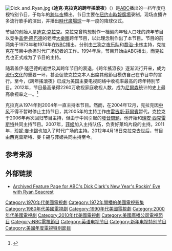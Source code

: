 {{noteTA
|G1=Music
|G2=Show
}}
{{Infobox television
| show_name            = Dick Clark's New Year's Rockin' Eve<br /><small>迪克·克拉克的跨年搖滾夜</small>
| show_name_2          = Dick Clark's New Year's Rockin' Eve with Ryan Seacrest<br />Dick Clark's Primetime New Year's Rockin' Eve with Ryan Seacrest
| creator              = [[迪克·克拉克|迪克·克拉克]]
| presenter            = {{Plainlist |
* [[迪克·克拉克|迪克·克拉克]] （1974年–2004年、2006年–2012年）
* [[雷吉斯·菲爾賓|雷吉斯·菲爾賓]] （2005年）
* [[瑞安·西克雷斯特|瑞安·西克雷斯特]]（2006年至今）
* [[菲姬|菲姬]]（2007年至今）
* [[珍妮·麥卡錫|珍妮·麥卡錫]]（2011年至今）
}}
| country              = [[美国|美国]]
| language             = [[英语|英语]]
| num_episodes         = 44
| executive_producer   = {{Plainlist |
* [[瑞安·西克雷斯特|瑞安·西克雷斯特]]
* [[阿倫·夏皮羅|阿倫·夏皮羅]]
* 迈克·马汉
* 貝瑞·阿德爾曼
* 马克·布雷科
}}
| producer             = [[拉里·克萊因|拉里·克萊因]]
| location             = [[美国|美国]][[纽约州|纽约州]][[纽约市|纽约市]][[時報廣場|時報廣場]] {{small|（直播片段）}}<br>美国[[加利福尼亚州|加利福尼亚州]][[好莱坞|好莱坞]]{{small|（预录片段）}}
| camera               = [[多镜头模式|多镜头]]
| runtime              = 黄金时段第一部分（{{lang|en|Primetime Part One}}）：120分钟（20：00–22：00）<br>黄金时段第二部分（{{lang|en|Primetime Part Two}}）：60分钟（22：00–23：00）<br />第一部分（{{lang|en|Part One}}）：100分钟（23：30–次日1：10）<br>第二部分（{{lang|en|Part Two}}）：65分钟（1：10–2：15）
| company              = [[迪克·克拉克制作|迪克·克拉克制作]]
| network              = [[全国广播公司|NBC]]（1972–1973年）<br />[[美国广播公司|ABC]]（1974年至今）
| picture_format       = [[480i|480i]]（[[標準畫質電視|SDTV]]）<br>[[1080i|1080i]]（[[高清电视|HDTV]]）
| first_aired          = 1972年12月31日
| last_aired           = 至今
}}
[[File:Dick_and_Ryan.jpg|thumb]]
《'''迪克·克拉克的跨年搖滾夜'''》（{{lang-en|''Dick Clark's New Year's Rockin' Eve''}}）是[[美国广播公司|ABC]]播出的一档年度电视特别节目，于每年的[[跨年夜|跨年夜]]播出。节目主要在[[纽约市|纽约市]][[時報廣場|時報廣場]]录制，现场直播许多流行歌手的演出，并播出[[時代廣場球|時代廣場球]]一年一度的降球仪式。

节目的创始人是[[迪克·克拉克|迪克·克拉克]]。克拉克曾构想制作一档偏向年轻人口味的跨年节目以竞争[[盖伊·隆巴德|盖伊·隆巴德]]的老牌[[大樂團|大樂團]]跨年节目，以此理念制作出了本节目。节目的前两集于1973年和1974年在[[全国广播公司|NBC]]播出，分别由[[三狗之夜乐队|三狗之夜乐队]]和[[喬治·卡林|喬治·卡林]]主持，克拉克在节目中承担时代广场记者的工作。1994年后，节目开始由ABC播出，而克拉克也正式成为了节目的主持。

随着盖伊·隆巴德的逝世及其跨年节目的衰退，《跨年搖滾夜》逐渐流行开来，成为[[流行文化|流行文化]]的重要一环，甚至促使克拉克本人出席其他節目模仿自己在节目中的言行。至今，《跨年搖滾夜》已成为美国主要电视网络中收视率最高的跨年特别节目。2012年，节目最高录得2260万收视家庭收视人数，成为[[尼爾森收視率|尼爾森]]统计的史上最高收视率之一。<ref name="variety-nielsenoutofhome">{{cite web|title=Nielsen to Introduce Out-of-Home Ratings in April|url=http://variety.com/2016/tv/news/nielsen-out-of-home-ratings-espn-1201898828/|website=Variety|accessdate=2016-10-26|archive-date=2016-10-26|archive-url=https://web.archive.org/web/20161026013433/http://variety.com/2016/tv/news/nielsen-out-of-home-ratings-espn-1201898828/|dead-url=no}}</ref>

克拉克从1974年到2004年一直主持本节目。然而，在2004年12月，克拉克因[[中风|中风]]不得不暂时停止主持节目，其2005年的主持工作由[[雷吉斯·菲爾賓|雷吉斯·菲爾賓]]暂代。克拉克于2006年再次回归节目主持，但由于中风引起的[[發音問題|發音問題]]，他开始和[[瑞安·西克雷斯特|瑞安·西克雷斯特]]共同主持节目。2007年，[[菲姬|菲姬]]加入主持队伍，负责好莱坞片段的主持。2011年，[[珍妮·麥卡錫|珍妮·麥卡錫]]也加入了时代广场的主持。2012年4月18日克拉克去世后，节目由西克雷斯特、麥卡錫与菲姬共同主持至今。

{{Episode table |overall= |title= |airdate= |episodes=
{{Episode list
| EpisodeNumber   = 41
| Title           = 2013
| OriginalAirDate = {{start date|2012|12|31}}
| ShortSummary    = {{ubl|'''領銜：''' [[卡莉·蕾·杰普森|卡莉·蕾·杰普森]]、[[霓虹樹合唱團|霓虹樹合唱團]]、[[PSY|PSY]]、[[MC哈默|MC哈默]]與[[泰勒·斯威夫特|泰勒·斯威夫特]]。|
'''好萊塢表演：''' [[布兰蒂|布兰蒂]]、[[佛罗·里达|佛罗·里达]]、[[埃利·古尔丁|埃利·古尔丁]]、[[傑森·奧爾迪恩|傑森·奧爾迪恩]]、[[贾斯汀·比伯|贾斯汀·比伯]]、[[唱遊樂團|唱遊樂團]]、[[共和世代|共和世代]]、[[皮普保罗|皮普保罗]]與[[渴望樂團|渴望樂團]]。<ref name="cp-psyts">{{cite news|title=PSY takes stage at Toronto NFL halftime show|url=http://www.cbc.ca/news/canada/story/2012/12/16/psy-gangnam-style-nfl-halftime.html|publisher=Canadian Press|accessdate=2012-12-17|archive-date=2012-12-17|archive-url=https://web.archive.org/web/20121217080917/http://www.cbc.ca/news/canada/story/2012/12/16/psy-gangnam-style-nfl-halftime.html|dead-url=no}}</ref><ref name=ABCNOV12>{{cite web|title=ABC Announces Holiday Movies and Specials Including Four Episodes of 'Extreme Makeover: Home Edition'|url=http://tvbythenumbers.zap2it.com/2012/11/05/abc-announces-holiday-movies-and-specials-including-four-episodes-of-extreme-makeover-home-edition/156295/|work=TV By The Numbers|accessdate=2012-11-13|archive-date=2012-11-12|archive-url=https://web.archive.org/web/20121112002632/http://tvbythenumbers.zap2it.com/2012/11/05/abc-announces-holiday-movies-and-specials-including-four-episodes-of-extreme-makeover-home-edition/156295/|dead-url=yes}}</ref><ref>{{cite news|title=Taylor Swift to headline Dick Clark's New Year's bash|url=https://www.usatoday.com/story/life/people/2012/11/09/taylor-swift-to-headline-dick-clark-new-years-bash/1695661/|work=USA Today|accessdate=2012-11-13|first1=Olivia|last1=Barker|date=2012-11-09|archive-date=2012-11-12|archive-url=https://web.archive.org/web/20121112213741/http://www.usatoday.com/story/life/people/2012/11/09/taylor-swift-to-headline-dick-clark-new-years-bash/1695661/|dead-url=no}}</ref>
}}
}}
{{Episode list
| EpisodeNumber   = 42
| Title           = 2014
| OriginalAirDate = {{start date|2013|12|31}}
| ShortSummary    = {{ubl|'''領銜：''' [[金髮美女|金髮美女]]、[[Icona_Pop|愛卡娜女王]]、{{tsl|en|Macklemore and Ryan Lewis|麥可莫＆萊恩·路易斯|麥可莫＆萊恩·路易斯}}與[[麥莉·希拉|麥莉·希拉]]。<ref name="nydn-mileynye">{{cite news|title=Miley Cyrus to perform in Times Square on New Year's Eve moments before ball drops|url=http://www.nydailynews.com/entertainment/gossip/miley-cyrus-perform-times-square-new-year-eve-article-1.1545794|work=New York Daily News|accessdate=2013-12-12|archive-date=2013-12-13|archive-url=https://web.archive.org/web/20131213063405/http://www.nydailynews.com/entertainment/gossip/miley-cyrus-perform-times-square-new-year-eve-article-1.1545794|dead-url=no}}</ref><ref name="usatoday-blondie">{{cite news|title=Blondie to perform in Times Square on New Year's Eve|url=https://www.usatoday.com/story/life/music/2013/12/17/blondie-to-perform-on-new-years-rockin-eve-with-ryan-seacreast/4055399/|work=USA Today|accessdate=2013-12-17|first1=Patrick|last1=Ryan|date=2013-12-17|archive-date=2013-12-21|archive-url=https://web.archive.org/web/20131221143533/http://www.usatoday.com/story/life/music/2013/12/17/blondie-to-perform-on-new-years-rockin-eve-with-ryan-seacreast/4055399/|dead-url=no}}</ref>|
'''好萊塢表演：''' [[爱莉安娜·格兰德|爱莉安娜·格兰德]]、[[首都城市群|首都城市群]]、{{tsl|en|Daughtry|道奇樂團|道奇樂團}}、[[打倒男孩|打倒男孩]]、[[衝突樂團|衝突樂團]]、[[安立奎·伊格萊西亞斯|安立奎·伊格萊西亞斯]]、[[A咖傑森|A咖傑森]]、[[珍妮佛·哈德森|珍妮佛·哈德森]]與[[羅賓·西克|羅賓·西克]]。<ref name="billboard-nyre2014">{{cite web|title=Robin Thicke, Fall Out Boy to Perform on 'New Year's Rockin' Eve'|url=http://www.billboard.com/articles/news/5800889/robin-thicke-fall-out-boy-to-perform-on-new-years-rockin-eve|work=Billboard|accessdate=2013-11-30|archive-date=2013-11-30|archive-url=https://web.archive.org/web/20131130000655/http://www.billboard.com/articles/news/5800889/robin-thicke-fall-out-boy-to-perform-on-new-years-rockin-eve|dead-url=no}}</ref><ref name="usatoday-2014actsmore">{{cite news|title=Grande, Capital Cities join 'New Year's Rockin' Eve'|url=https://www.usatoday.com/story/life/music/2013/12/10/new-years-rockin-eve-ariana-grande-capital-cities/3951059/|work=USA Today|accessdate=2013-12-11|first=Brian|last=Mansfield|date=2013-12-10|archive-date=2015-07-12|archive-url=https://web.archive.org/web/20150712062810/http://www.usatoday.com/story/life/music/2013/12/10/new-years-rockin-eve-ariana-grande-capital-cities/3951059/|dead-url=no}}</ref>|
'''加時表演：''' [[比利·乔尔|比利·乔尔]]（[[巴克萊中心|巴克萊中心]]）；皮普保罗（[[迈阿密|迈阿密]]）。<ref name="billboard-nyre14preview">{{cite web|title=New Year's Rockin' Eve Preview: Big Hits, Billy Joel and 'a Lot of Selfies'|url=http://www.billboard.com/articles/news/5855078/new-years-rockin-eve-preview-big-hits-billy-joel-and-a-lot-of-selfies|work=Billboard|accessdate=2014-01-01|archive-date=2014-01-03|archive-url=https://web.archive.org/web/20140103003005/http://www.billboard.com/articles/news/5855078/new-years-rockin-eve-preview-big-hits-billy-joel-and-a-lot-of-selfies|dead-url=no}}</ref>
}}

}}

{{Episode list
| EpisodeNumber   = 43
| Title           = 2015
| OriginalAirDate = {{start date|2014|12|31}}
| ShortSummary    = {{ubl|'''領銜：''' [[魔幻樂團|魔幻樂團]]、[[伊迪娜·曼佐|伊迪娜·曼佐]]、[[佛喬航線|佛喬航線]]與[[泰勒·斯威夫特|泰勒·斯威夫特]]。<ref name="billboard-bastillenye"/><ref name="time-taylorswift2015">{{cite news|last1=Sifferlin|first1=Alexandria|title=Taylor Swift Will Ring In 2015 From Times Square|url=http://time.com/3541303/taylor-swift-new-years-eve-times-square/|accessdate=2014-10-27|work=Time|date=2014-10-27|archive-date=2014-10-28|archive-url=https://web.archive.org/web/20141028072241/http://time.com/3541303/taylor-swift-new-years-eve-times-square/|dead-url=no}}</ref>|
'''好萊塢表演：''' [[巴士底樂團|巴士底樂團]]、[[查莉XCX|查莉XCX]]、[[菲姬|菲姬]]、[[伊迪娜·曼佐|伊迪娜·曼佐]]、[[伊基·阿塞莉娅|伊基·阿塞莉娅]]、[[梅根·崔娜|梅根·崔娜]]、[[1世代|1世代]]、[[五聲音階_(樂團)|五聲音階]]、{{tsl|en|Ella Henderson|艾拉·韓德森|艾拉·韓德森}}與{{tsl|en|Rixton (band)|雷克斯頓樂團|雷克斯頓樂團}}。<ref name="billboard-bastillenye">{{cite web|title=Bastille, Rixton, Pentatonix & Jason Derulo are also added to 'New Year's Rockin' Eve' L.A. performers.|url=http://www.billboard.com/articles/news/6398480/iggy-azalea-new-years-rockin-eve-hollywood|website=Billboard|accessdate=2014-12-11|archive-date=2015-03-15|archive-url=https://web.archive.org/web/20150315115704/http://www.billboard.com/articles/news/6398480/iggy-azalea-new-years-rockin-eve-hollywood|dead-url=no}}</ref>|
'''加時表演：''' {{tsl|en|Gavin DeGraw|蓋文·迪克羅|蓋文·迪克羅}}與[[懷舊女郎|懷舊女郎]]（[[纳什维尔|纳什维尔]]）；[[艾爾頓·約翰|艾爾頓·約翰]]（[[巴克萊中心|巴克萊中心]]）。<ref name="billboard-eltonjohn1415">{{cite web|title=Elton John to Perform on New Year's Rockin' Eve with Ryan Seacrest|url=http://www.billboard.com/articles/news/6363695/elton-john-new-years-rockin-eve-with-ryan-seacrest-dick-clark-2015-barclays-center-perform|website=Billboard|accessdate=2014-12-06|archive-date=2015-01-02|archive-url=https://web.archive.org/web/20150102050741/http://www.billboard.com/articles/news/6363695/elton-john-new-years-rockin-eve-with-ryan-seacrest-dick-clark-2015-barclays-center-perform|dead-url=no}}</ref><ref name="nbj-nashvilledickclark">{{cite web|title=Nashville will be featured in 'Dick Clark's New Year's Rockin' Eve' bash|url=http://www.bizjournals.com/nashville/blog/2014/11/nashville-will-be-featured-in-dick-clarks-new.html|website=Nashville Business Journal|accessdate=2014-11-13|archive-date=2014-11-13|archive-url=https://web.archive.org/web/20141113081452/http://www.bizjournals.com/nashville/blog/2014/11/nashville-will-be-featured-in-dick-clarks-new.html|dead-url=no}}</ref><ref name="ew-magic1415">{{cite web|title=Idina Menzel, Magic! join 'New Year's Rockin' Eve' special|url=http://music-mix.ew.com/2014/12/03/idina-menzel-magic-new-years-eve-special/|website=Entertainment Weekly|accessdate=2014-12-06|archive-date=2014-12-09|archive-url=https://web.archive.org/web/20141209023615/http://music-mix.ew.com/2014/12/03/idina-menzel-magic-new-years-eve-special/|dead-url=no}}</ref><ref name="abcpr-14151d">{{cite web|title=Charli XCX, One Direction & Meghan Trainor Join 'Dick Clark's New Year's Rockin' Eve With Ryan Seacrest' Line-Up|url=http://tvbythenumbers.zap2it.com/2014/11/14/charli-xcx-one-direction-meghan-trainor-join-dick-clarks-new-years-rockin-eve-with-ryan-seacrest-line-up/327901/|website=ABC press release|accessdate=2014-12-06|archive-date=2014-12-18|archive-url=https://web.archive.org/web/20141218003510/http://tvbythenumbers.zap2it.com/2014/11/14/charli-xcx-one-direction-meghan-trainor-join-dick-clarks-new-years-rockin-eve-with-ryan-seacrest-line-up/327901/|dead-url=yes}}</ref>
}}
}}

{{Episode list
| EpisodeNumber   = 44
| Title           = 2016
| OriginalAirDate = {{start date|2015|12|31}}
| ShortSummary    = {{ubl|'''領銜：''' [[卡麗·安德伍|卡麗·安德伍]]、[[黛咪·洛瓦特|黛咪·洛瓦特]]、[[盧克·布萊恩|盧克·布萊恩]]、[[维兹·卡利法|维兹·卡利法]]與[[查理·普斯|查理·普斯]]。<ref name="usweekly-nyre16"/><ref name="ew-carrieunderwood2016">{{cite news|title=Carrie Underwood to headline New Year's Rockin' Eve|url=http://www.ew.com/article/2015/10/28/carrie-underwood-new-years-rockin-eve-headline|accessdate=2015-11-03|work=Entertainment Weekly|archive-date=2015-10-31|archive-url=https://web.archive.org/web/20151031002837/http://www.ew.com/article/2015/10/28/carrie-underwood-new-years-rockin-eve-headline|dead-url=no}}</ref>|
'''好萊塢表演：''' [[艾莉西亞·卡拉|艾莉西亞·卡拉]]、{{tsl|en|Andy Grammer|安迪·葛瑞墨|安迪·葛瑞墨}}、[[DNCE|DNCE]]、[[埃利·古尔丁|埃利·古尔丁]]、[[埃爾·金_(歌手)|埃爾·金]]、打倒男孩、麥可莫＆萊恩·路易斯、[[內森·塞克斯|內森·塞克斯]]、[[尼克·強納斯|尼克·強納斯]]、{{tsl|en|Omi (singer)|Omi (歌手)|Omi}}、[[1世代|1世代]]、[[五聲音階_(樂團)|五聲音階]]、[[瑞秋·普蕾頓|瑞秋·普蕾頓]]、[[托芙蘿|托芙蘿]]與[[月球漫步乐队|月球漫步乐队]]。<ref name="thewrap-1d2016">{{cite web|title=One Direction Returns to Headline ‘Dick Clark’s New Year’s Rockin’ Eve’ Billboard Party|url=https://www.thewrap.com/one-direction-returns-to-headline-dick-clarks-new-years-rockin-eve-billboard-party/|website=TheWrap|accessdate=2015-11-24|date=2015-11-18|archive-date=2015-11-18|archive-url=https://web.archive.org/web/20151118174344/http://www.thewrap.com/one-direction-returns-to-headline-dick-clarks-new-years-rockin-eve-billboard-party/|dead-url=no}}</ref><ref name="usweekly-nyre16">{{cite web|title=5 Seconds of Summer, Fall Out Boy Join One Direction as New Year's Rockin' Eve Performers|url=http://www.usmagazine.com/entertainment/news/new-years-rockin-eve-5sos-fall-out-boy-to-perform-w159184|website=Us Weekly|accessdate=2015-12-15|archive-date=2015-12-12|archive-url=https://web.archive.org/web/20151212041716/http://www.usmagazine.com/entertainment/news/new-years-rockin-eve-5sos-fall-out-boy-to-perform-w159184|dead-url=no}}</ref><ref name="billboard-jonasmore">{{cite web|title=Nick Jonas, Macklemore and More Join 'New Year's Rockin' Eve'|url=http://www.billboard.com/articles/news/6812711/nick-jonas-macklemore-more-join-new-years-rockin-eve|website=Billboard|accessdate=2015-12-16|archive-date=2015-12-16|archive-url=https://web.archive.org/web/20151216185144/http://www.billboard.com/articles/news/6812711/nick-jonas-macklemore-more-join-new-years-rockin-eve|dead-url=no}}</ref><ref name="ew-lastshow1d">{{cite web|title=One Direction thanks fans after last scheduled performance|url=http://www.ew.com/article/2015/12/13/one-direction-thanks-fans-after-last-scheduled-performance-x-factor-uk|website=Entertainment Weekly|accessdate=2015-12-16|archive-date=2015-12-16|archive-url=https://web.archive.org/web/20151216023559/http://www.ew.com/article/2015/12/13/one-direction-thanks-fans-after-last-scheduled-performance-x-factor-uk|dead-url=no}}</ref> |
'''加時表演：''' {{tsl|en|Jimmy Buffett|吉米·巴菲特|吉米·巴菲特}}（巴克萊中心）。<ref name="gothamist-jimmybuffet">{{cite web|title=Jimmy Buffett Will Play Brooklyn On New Year's Eve|url=http://gothamist.com/2015/12/04/jimmy_buffett_brooklyn.php|website=Gothamist|accessdate=2015-12-16|deadurl=yes|archiveurl=https://web.archive.org/web/20151207040252/http://gothamist.com/2015/12/04/jimmy_buffett_brooklyn.php|archivedate=2015-12-07}}</ref> 
}}
}}
{{Episode list
| EpisodeNumber   = 45
| Title           = 2017
| OriginalAirDate = {{start date|2016|12|31}}
| ShortSummary    = {{ubl|'''領銜：''' [[DNCE|DNCE]]、[[格洛丽亚·埃斯特凡|格洛丽亚·埃斯特凡]]、《{{tsl|en|On Your Feet!||On Your Feet!}}》演員、[[瑪麗亞·凱莉|瑪麗亞·凱莉]]與[[托馬斯·瑞特|托馬斯·瑞特]]。<ref name="thr-2017acts">{{cite web|title=Mariah Carey to Perform on 'Dick Clark's New Year's Rockin' Eve With Ryan Seacrest 2017'|url=http://www.hollywoodreporter.com/news/mariah-carey-perform-dick-clarks-new-years-rockin-eve-ryan-seacrest-2017-951853|website=The Hollywood Reporter|accessdate=2016-12-02|archive-date=2016-12-02|archive-url=https://web.archive.org/web/20161202063616/http://www.hollywoodreporter.com/news/mariah-carey-perform-dick-clarks-new-years-rockin-eve-ryan-seacrest-2017-951853|dead-url=no}}</ref>|
'''好萊塢表演：''' [[艾莉西亞·卡拉|艾莉西亞·卡拉]]、[[五佳人|五佳人]]、佛羅·里達與{{tsl|en|Macy Kate|凱特·梅西|凱特·梅西}}、[[G-Eazy|G-Eazy]]、[[盧卡斯葛拉漢樂團|盧卡斯葛拉漢樂團]]、[[奈爾·霍蘭|奈爾·霍蘭]]、[[馬汀·蓋瑞克斯|馬汀·蓋瑞克斯]]、[[約翰·傳奇|約翰·傳奇]]、[[肖恩·曼德斯|肖恩·曼德斯]]、[[麥克·波斯納|麥克·波斯納]]、[[碧碧·瑞茲莎|碧碧·瑞茲莎]]、[[艾蜜莉·珊黛|艾蜜莉·珊黛]]與[[海莉·史坦菲德|海莉·史坦菲德]] |
'''加時表演：''' A咖傑森與[[迪斯可癟三|迪斯可癟三]]（紐奧良）；[[黛咪·洛瓦特|黛咪·洛瓦特]]（[[荷屬聖馬丁|荷屬聖馬丁]]）；[[莱昂纳尔·里奇|莱昂纳尔·里奇]]（拉斯維加斯）。<ref name="billboard-lavoto">{{cite web|title=Jason Derulo and Panic! At the Disco to Perform at 'New Year's Rockin' Eve' in New Orleans|url=http://www.billboard.com/articles/news/concerts/7625186/new-years-rockin-eve-central-time-zone-performers-jason-derulo-panic-at-the-disco|website=Billboard|accessdate=2016-12-28|archive-date=2016-12-28|archive-url=https://web.archive.org/web/20161228223811/http://www.billboard.com/articles/news/concerts/7625186/new-years-rockin-eve-central-time-zone-performers-jason-derulo-panic-at-the-disco|dead-url=no}}</ref> 
}}
}}

{{Episode list
| EpisodeNumber   = 46
| Title           = 2018
| OriginalAirDate = {{start date|2017|12|31}}
| ShortSummary    = {{ubl|'''領銜：''' [[卡蜜拉·卡貝羅|卡蜜拉·卡貝羅]]、[[瑪麗亞·凱莉|瑪麗亞·凱莉]]、[[尼克·強納斯|尼克·強納斯]]與{{tsl|en|Sugarland|甜園合唱團|甜園合唱團}}。<ref name="ew-careyagain">{{Cite news|url=http://ew.com/tv/2017/12/22/mariah-carey-will-return-to-new-years-rockin-eve-as-headliner/|title=Mariah Carey will return to 'New Year's Rockin' Eve' as headliner|work=EW.com|access-date=2017-12-23|language=en|archive-date=2017-12-23|archive-url=https://web.archive.org/web/20171223070058/http://ew.com/tv/2017/12/22/mariah-carey-will-return-to-new-years-rockin-eve-as-headliner/|dead-url=no}}</ref>
<ref>{{Cite news|url=https://www.hollywoodreporter.com/live-feed/ryan-seacrest-jenny-mccarthy-return-host-dick-clarks-new-years-rockin-eve-1063095|title=Ryan Seacrest and Jenny McCarthy Return to Host 'Dick Clark's New Year's Rockin' Eve'|work=The Hollywood Reporter|access-date=2017-12-02|language=en|archive-date=2017-11-30|archive-url=https://web.archive.org/web/20171130222215/https://www.hollywoodreporter.com/live-feed/ryan-seacrest-jenny-mccarthy-return-host-dick-clarks-new-years-rockin-eve-1063095|dead-url=no}}</ref><ref name="billboard-id2018"/><ref>{{Cite news|url=https://www.billboard.com/articles/columns/pop/8062688/camila-cabello-nick-jonas-sugarland-dick-clark-new-years-rockin-eve-2018-performers|title=Camila Cabello, Nick Jonas & Sugarland to Perform in Times Square for Dick Clark's New Year's Rockin' Eve|work=Billboard|access-date=2017-12-08|archive-date=2018-02-06|archive-url=https://web.archive.org/web/20180206030738/https://www.billboard.com/articles/columns/pop/8062688/camila-cabello-nick-jonas-sugarland-dick-clark-new-years-rockin-eve-2018-performers|dead-url=no}}</ref>|
'''好萊塢表演：''' [[防彈少年團|防彈少年團]]、{{tsl|en|Fitz and the Tantrums|發脾氣的菲茲|發脾氣的菲茲}}、[[凱恩·布朗|凱恩·布朗]]、[[凱莉·克萊森|凱莉·克萊森]]、[[哈立德_(歌手)|卡利]]、[[Marshmello_(音樂製作人)|Marshmello]]、[[捷德|捷德]]、艾莉西亞·卡拉、[[佛喬航線|佛喬航線]]、碧碧·瑞茲莎、{{tsl|en|Portugal. the Man|葡萄牙.人樂團|葡萄牙.人樂團}}、[[海莉·史坦菲德|海莉·史坦菲德]]、[[艾利索|艾利索]]、[[G-Eazy|G-Eazy]]、[[海爾賽_(歌手)|海爾希]]、[[肖恩·曼德斯|肖恩·曼德斯]]與[[查理·普斯|查理·普斯]]。<ref name="billboard-id2018">{{Cite news|url=https://www.billboard.com/articles/news/8070365/imagine-dragons-walk-the-moon-new-orleans-dick-clarks-rockin-new-years|title=Imagine Dragons and Walk The Moon Added to New Orleans Lineup For 'Dick Clark's New Year's Rockin' Eve 2018'|work=Billboard|access-date=2017-12-16|archive-date=2017-12-14|archive-url=https://web.archive.org/web/20171214042214/https://www.billboard.com/articles/news/8070365/imagine-dragons-walk-the-moon-new-orleans-dick-clarks-rockin-new-years|dead-url=no}}</ref><ref name="billboard-bts">{{Cite news|url=https://www.billboard.com/articles/columns/k-town/8070234/bts-performing-dick-clark-new-years-rockin-eve-2018-tweet|title=BTS Reveal They're Performing On 'Dick Clark's New Year's Rockin' Eve 2018'|work=Billboard|access-date=2017-12-12|archive-date=2017-12-12|archive-url=https://web.archive.org/web/20171212223835/https://www.billboard.com/articles/columns/k-town/8070234/bts-performing-dick-clark-new-years-rockin-eve-2018-tweet|dead-url=no}}</ref><ref>{{Cite news|url=http://www.etonline.com/bts-kelly-clarkson-and-more-perform-hollywood-party-new-years-rockin-eve-exclusive-92525|title=BTS, Kelly Clarkson, and More to Perform at the Hollywood Party on New Year’s Rockin’ Eve’ (Exclusive)|work=Entertainment Tonight|access-date=2017-12-12|language=en|archive-date=2017-12-13|archive-url=https://web.archive.org/web/20171213011202/http://www.etonline.com/bts-kelly-clarkson-and-more-perform-hollywood-party-new-years-rockin-eve-exclusive-92525|dead-url=no}}</ref>|
'''加時表演：''' [[謎幻樂團|謎幻樂團]]與[[月球漫步乐队|月球漫步乐队]]（紐奧良）；<ref name="billboard-id2018"/> [[布蘭妮·斯皮爾斯|布蘭妮·斯皮爾斯]]（拉斯維加斯駐唱表演場地{{tsl|en|Axis Theater|軸劇院|軸劇院}}）<ref>{{Cite news|url=https://www.billboard.com/articles/columns/pop/8078465/britney-spears-dick-clarks-new-years-rockin-eve-2018|title=Britney Spears Joins 'Dick Clark's New Year's Rockin' Eve 2018' Lineup|work=Billboard|access-date=2017-12-21|archive-date=2017-12-21|archive-url=https://web.archive.org/web/20171221194821/https://www.billboard.com/articles/columns/pop/8078465/britney-spears-dick-clarks-new-years-rockin-eve-2018|dead-url=no}}</ref>
}}
}}

}}

== 参考来源 ==
{{reflist|30em}}

==外部链接==
* [https://archive.is/20120707002513/http://a.abc.com/specials/newyearsrockineve/ Archived Feature Page for ABC's Dick Clark's New Year's Rockin' Eve with Ryan Seacrest]

{{DEFAULTSORT:Dick Clark's New Year's Rockin' Eve With Ryan Seacrest}}
[[Category:1970年代美國電視劇|Category:1970年代美國電視劇]]
[[Category:1972年開播的美國電視影集|Category:1972年開播的美國電視影集]]
[[Category:1980年代美國電視劇|Category:1980年代美國電視劇]]
[[Category:1990年代美國電視劇|Category:1990年代美國電視劇]]
[[Category:2000年代美國電視劇|Category:2000年代美國電視劇]]
[[Category:2010年代美國電視劇|Category:2010年代美國電視劇]]
[[Category:美國廣播公司電視節目|Category:美國廣播公司電視節目]]
[[Category:NBC電視節目|Category:NBC電視節目]]
[[Category:英语电视节目|Category:英语电视节目]]
[[Category:新年电视特别节目|Category:新年电视特别节目]]
[[Category:美國年度電視特別節目|Category:美國年度電視特別節目]]